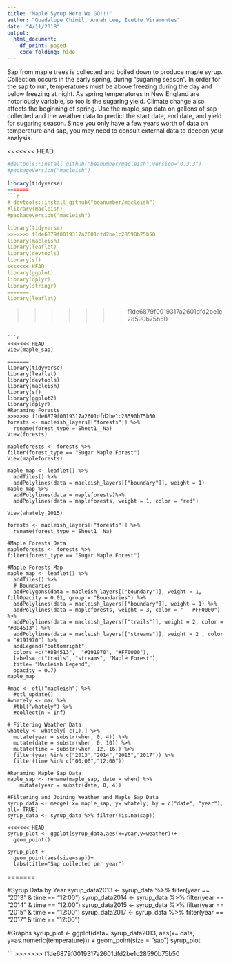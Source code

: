 ```yaml
---
title: "Maple Syrup Here We GO!!!"
author: "Guadalupe Chimil, Annah Lee, Ivette Viramontes"
date: "4/11/2018"
output: 
  html_document:
    df_print: paged   
    code_folding: hide 
---  
```

Sap from maple trees is collected and boiled down to produce maple syrup. Collection occurs in the early spring, during “sugaring season”. In order for the sap to run, temperatures must be above freezing during the day and below freezing at night. As spring temperatures in New England are notoriously variable, so too is the sugaring yield. Climate change also affects the beginning of spring. Use the maple_sap data on gallons of sap collected and the weather data to predict the start date, end date, and yield for sugaring season. Since you only have a few years worth of data on temperature and sap, you may need to consult external data to deepen your analysis.

<<<<<<< HEAD
```r
#devtools::install_github("beanumber/macleish",version="0.3.3")  
#packageVersion("macleish")
 
library(tidyverse)  
=======
```r
# devtools::install_github("beanumber/macleish")
#library(macleish)
#packageVersion("macleish") 

library(tidyverse)
>>>>>>> f1de6879f0019317a2601dfd2be1c28590b75b50
library(macleish)
library(leaflet)  
library(devtools)  
library(sf) 
<<<<<<< HEAD
library(ggplot) 
library(dplyr)  
library(stringr) 
=======
library(leaflet)
```
>>>>>>> f1de6879f0019317a2601dfd2be1c28590b75b50

```

```r
<<<<<<< HEAD
View(maple_sap)

=======
library(tidyverse)
library(leaflet)
library(devtools)
library(macleish)
library(sf)
library(ggplot2)
library(dplyr)
#Renaming Forests
>>>>>>> f1de6879f0019317a2601dfd2be1c28590b75b50
forests <- macleish_layers[["forests"]] %>%
  rename(forest_type = Sheet1__Na) 
View(forests) 

mapleforests <- forests %>% 
filter(forest_type == "Sugar Maple Forest")
View(mapleforests)

maple_map <- leaflet() %>% 
  addTiles() %>% 
  addPolylines(data = macleish_layers[["boundary"]], weight = 1)
maple_map %>%  
  addPolylines(data = mapleforests)%>% 
  addPolylines(data = mapleforests, weight = 1, color = "red")    

View(whately_2015)    

forests <- macleish_layers[["forests"]] %>%   
  rename(forest_type = Sheet1__Na)

#Maple Forests Data
mapleforests <- forests %>%
filter(forest_type == "Sugar Maple Forest")

#Maple Forests Map
maple_map <- leaflet() %>%
  addTiles() %>%
  # Boundaries
  addPolygons(data = macleish_layers[["boundary"]], weight = 1, fillOpacity = 0.01, group = "Boundaries") %>%
  addPolylines(data = macleish_layers[["boundary"]], weight = 1) %>%
  addPolylines(data = mapleforests, weight = 3, color = "	#FF0000") %>%
  addPolylines(data = macleish_layers[["trails"]], weight = 2, color = "#8B4513") %>%
  addPolylines(data = macleish_layers[["streams"]], weight = 2 , color = "#191970") %>% 
  addLegend("bottomright",  
  colors =c("#8B4513",  "#191970", "#FF0000"),
  labels= c("trails", "streams", "Maple Forest"),
  title= "Macleish Legend",
  opacity = 0.7)
maple_map 

#mac <- etl("macleish") %>%
  #etl_update()
#whately <- mac %>%
  #tbl("whately") %>%
  #collect(n = Inf)

# Filtering Weather Data
whately <- whately[-c(1),] %>%
  mutate(year = substr(when, 0, 4)) %>%
  mutate(date = substr(when, 0, 10)) %>%
  mutate(time = substr(when, 12, 16)) %>%
  filter(year %in% c("2013","2014","2015","2017")) %>%
  filter(time %in% c("00:00","12:00"))

#Renaming Maple Sap Data
maple_sap <- rename(maple_sap, date = when) %>%
    mutate(year = substr(date, 0, 4))

#Filtering and Joining Weather and Maple Sap Data
syrup_data <- merge( x= maple_sap, y= whately, by = c("date", "year"), all= TRUE) 
syrup_data <- syrup_data %>% filter(!is.na(sap)) 

<<<<<<< HEAD
syrup_plot <- ggplot(syrup_data,aes(x=year,y=weather))+
  geom_point() 

syrup_plot +
  geom_point(aes(size=sap))+
  labs(title="Sap collected per year")

``` 
=======

#Syrup Data by Year
syrup_data2013 <- syrup_data %>% filter(year == "2013" & time == "12:00")
syrup_data2014 <- syrup_data %>% filter(year == "2014" & time == "12:00")
syrup_data2015 <- syrup_data %>% filter(year == "2015" & time == "12:00")
syrup_data2017 <- syrup_data %>% filter(year == "2017" & time == "12:00")

#Graphs
syrup_plot <- ggplot(data= syrup_data2013, aes(x= data, y=as.numeric(temperature))) + geom_point(size = "sap")
syrup_plot





```
>>>>>>> f1de6879f0019317a2601dfd2be1c28590b75b50
